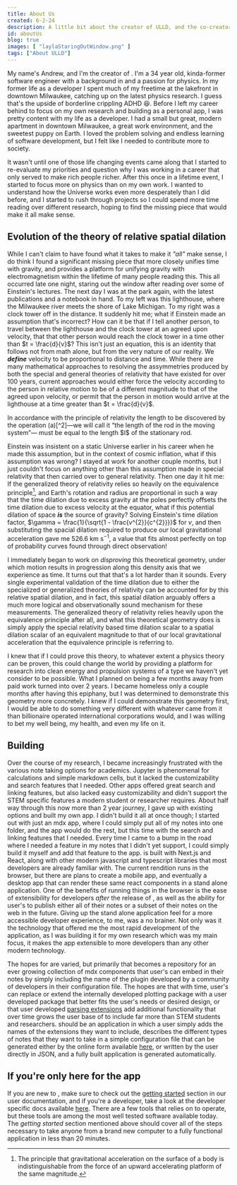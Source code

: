 ```yaml
---
title: About Us
created: 6-2-24
description: A little bit about the creator of ULLD, and the co-creator Layla, the sweetest puppy on Earth.
id: aboutUs
blog: true
images: [ "laylaStaringOutWindow.png" ]
tags: ["About ULLD"]
---
```



<Title subtitle="Well, about just me and my puppy for now.">
    {'About Us'}
</Title>

My name's Andrew, and I'm the creator of <LogoAsText />. I'm a 34 year old, kinda-former software engineer with a background in and a passion for physics. In my former life as a developer I spent much of my freetime at the lakefront in downtown Milwaukee, catching up on the latest physics research. I guess that's the upside of borderline crippling ADHD :laughing:. Before I left my career behind to focus on my own research and building <LogoAsText /> as a personal app, I was pretty content with my life as a developer. I had a small but great, modern apartment in downtown Milwaukee, a great work environment, and the sweetest puppy on Earth. I loved the problem solving and endless learning of software development, but I felt like I needed to contribute more to society.  

It wasn't until one of those life changing events came along that I started to re-evaluate my priorities and question why I was working in a career that only served to make rich people richer. After this once in a lifetime event, I started to focus more on physics than on my own work. I wanted to understand how the Universe works even more desperately than I did before, and I started to rush through projects so I could spend more time reading over different research, hoping to find the missing piece that would make it all make sense. 

## Evolution of the theory of relative spatial dilation

While I can't claim to have found what it takes to make it _"all"_ make sense, I do think I found a significant missing piece that more closely unifies time with gravity, and provides a platform for unifying gravity with electromagnetism within the lifetime of many people reading this. This all occurred late one night, staring out the window after reading over some of Einstein's lectures. The next day I was at the park again, with the latest publications and a notebook in hand. To my left was this lighthouse, where the Milwaukee river meets the shore of Lake Michigan. To my right was a clock tower off in the distance. It suddenly hit me; what if Einstein made an assumption that's incorrect? How can it be that if I tell another person, to travel between the lighthouse and the clock tower at an agreed upon velocity, that that other person would reach the clock tower in a time other than $t = \frac{d}{v}$? This isn't just an equation, this is an identity that follows not from math alone, but from the very nature of our reality. We ***define*** velocity to be proportional to distance and time. While there are many mathematical approaches to resolving the assymmetries produced by both the special and general theories of relativity that have existed for over 100 years, current approaches would either force the velocity according to the person in relative motion to be of a different magnitude to that of the agreed upon velocity, or permit that the person in motion would arrive at the lighthouse at a time greater than $t = \frac{d}{v}$.

<Quote author="Albert Einstein, 'The electrodynamics of moving bodies'">
    In accordance with the principle of relativity the length to be discovered by the operation (a)[^2]—we will call it “the length of the rod in the moving system”— must be equal to the length $l$ of the stationary rod.
</Quote>

Einstein was insistent on a static Universe earlier in his career when he made this assumption, but in the context of cosmic inflation, what if this assumption was wrong? I stayed at work for another couple months, but I just couldn't focus on anything other than this assumption made in special relativity that then carried over to general relativity. Then one day it hit me: If the generalized theory of relativity relies so heavily on the equivalence principle[^1], and Earth's rotation and radius are proportional in such a way that the time dilation due to excess gravity at the poles perfectly offsets the time dilation due to excess velocity at the equator, what if this potential dilation of space ***is*** the source of gravity? Solving Einstein's time dilation factor, $\gamma = \frac{1}{\sqrt{1 - \frac{v^{2}}{c^{2}}}}$ for $v$, and then substituting the spacial dilation required to produce our local gravitational acceleration gave me $526.6 ~ \text{km} ~ \text{s}^{-1}$, a value that fits almost perfectly on top of probability curves found through direct observation!  

I immediately began to work on _disproving_ this theoretical geometry, under which motion results in progression along this density axis that we experience as time. It turns out that that's a lot harder than it sounds. Every single experimental validation of the time dilation due to either the specialized or generalized theories of relativity can be accounted for by this relative spatial dilation, and in fact, this spatial dilation arguably offers a much more logical and observationally sound mechanism for these measurements. The generalized theory of relativity relies heavily upon the equivalence principle after all, and what this theoretical geometry does is simply apply the special relativity based time dilation scalar to a spatial dilation scalar of an equivalent magnitude to that of our local gravitational acceleration that the equivalence principle is referring to.  

I knew that if I could prove this theory, to whatever extent a physics theory can be proven, this could change the world by providing a platform for research into clean energy and propulsion systems of a type we haven't yet consider to be possible. What I planned on being a few months away from paid work turned into over 2 years. I became homeless only a couple months after having this epiphany, but I was determined to demonstrate this geometry more concretely. I knew if I could demonstrate this geometry first, I would be able to do something very different with whatever came from it than billionaire operated international corporations would, and I was willing to bet my well being, my health, and even my life on it.  

## Building <LogoAsText fontSize={24} />

Over the course of my research, I became increasingly frustrated with the various note taking options for academics. Jupyter is phenomenal for calculations and simple markdown cells, but it lacked the customizability and search features that I needed. Other apps offered great search and linking features, but also lacked easy customizability and didn't support the STEM specific features a modern student or researcher requires. About half way through this now more than 2 year journey, I gave up with existing options and built my own app. I didn't build it all at once though; I started out with just an mdx app, where I could simply put all of my notes into one folder, and the app would do the rest, but this time with the search and linking features that I needed. Every time I came to a bump in the road where I needed a feature in my notes that I didn't yet support, I could simply build it myself and add that feature to the app. <LogoAsText/> is built with Next.js and React, along with other modern javascript and typescript libraries that most developers are already familiar with. The current rendition runs in the browser, but there are plans to create a mobile app, and eventually a desktop app that can render these same react components in a stand alone application. One of the benefits of running things in the browser is the ease of extensibility for developers _after_ the release of <LogoAsText />, as well as the ability for user's to publish either all of their notes or a subset of their notes on the web in the future. Giving up the stand alone application feel for a more accessible developer experience, to me, was a no brainer. Not only was it the technology that offered me the most rapid development of the application, as I was building it for my own research which was my main focus, it makes the app extensible to more developers than any other modern technology.  

The hopes for <LogoAsText /> are varied, but primarily that <LogoAsText /> becomes a repository for an ever growing collection of mdx components that user's can embed in their notes by simply including the name of the plugin developed by a community of developers in their configuration file. The hopes are that with time, user's can replace or extend the internally developed plotting package with a user developed package that better fits the user's needs or desired design, or that user developed [parsing extensions](/docs/developer/parsingExtensions) add additional functionality that over time grows the user base of <LogoAsText /> to include far more than STEM students and researchers. <LogoAsText /> should be an application in which a user simply adds the names of the extensions they want to include, describes the different types of notes that they want to take in a simple configuration file that can be generated either by the online form available [here](/configure), or written by the user directly in JSON, and a fully built application is generated automatically.


## If you're only here for the app

If you are new to <LogoAsText />, make sure to check out the [getting started](/docs/user) section in our user documentation, and if you're a developer, take a look at the developer specific docs available [here](/docs/developer). There are a few tools that <LogoAsText /> relies on to operate, but these tools are among the most well tested software available today. The _getting started_ section mentioned above should cover all of the steps necessary to take anyone from a brand new computer to a fully functional <LogoAsText /> application in less than 20 minutes.



[^1]: The principle that gravitational acceleration on the surface of a body is indistinguishable from the force of an upward accelerating platform of the same magnitude.
[^2]: The measurement of the measuring rod by the observer in relative motion. From 'On the electrodynamics of moving bodies':  
    _The observer moves together with the given measuring-rod and the rod to be measured, and measures the length of the rod directly by superposing the measuring-rod, in just the same way as if all three were at rest._

